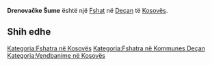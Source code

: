 {{Fshat në Kosovës
 | Emri                = Drenovačke Šume
| srp_N_name = Drenovačke Šume
| srp_N_FULL_NAME_RO = Drenovačke Šume
| srp_N_FULL_NAME_ND_RO = Drenovacke Sume
| srp_N_SORT_NAME_RG = DRENOVACKESUME
| srp_N_FULL_NAME_RG = Drenovačke Šume
| srp_N_FULL_NAME_ND_RG = Drenovacke Sume

 | Emri (Rasa dhanore) = 
 | Figura              = 
 | Shteti              = Kosovo
 | Komuna              = Deçan
 | Kodi postar         = 
 | Sipërfaqja          = 

 | Popullsia           = 

 | Regj. i popullsisë  = 
 | Dend. e popullsisë  = 
 | Faqja zyrtare       = 
 <!--- Koordinatat ----> 
 | Gjerësia            = 42.501389
 | Gjatësia            = 20.293889
 | Lartësia            = 
}}
'''Drenovačke Šume''' është një [[Fshat]] në [[Deçan]] të [[Kosovës]].

<!-- == Gjeografia == -->
<!-- == Historia == -->
<!-- == Demografia == -->
== Shih edhe ==
{{Komuna Deçan}}
{{Kosovo-Administrata-Cung}}

[[Kategoria:Fshatra në Kosovës]]
[[Kategoria:Fshatra në Kommunes Deçan]]
[[Kategoria:Vendbanime në Kosovës]]